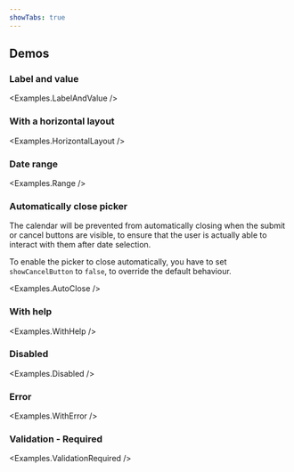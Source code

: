 ```yaml
---
showTabs: true
---
```



## Demos

### Label and value

<Examples.LabelAndValue />

### With a horizontal layout

<Examples.HorizontalLayout />

### Date range

<Examples.Range />

### Automatically close picker

The calendar will be prevented from automatically closing when the submit or cancel buttons are visible, to ensure that the user is actually able to interact with them after date selection.

To enable the picker to close automatically, you have to set `showCancelButton` to `false`, to override the default behaviour.

<Examples.AutoClose />

### With help

<Examples.WithHelp />

### Disabled

<Examples.Disabled />

### Error

<Examples.WithError />

### Validation - Required

<Examples.ValidationRequired />
